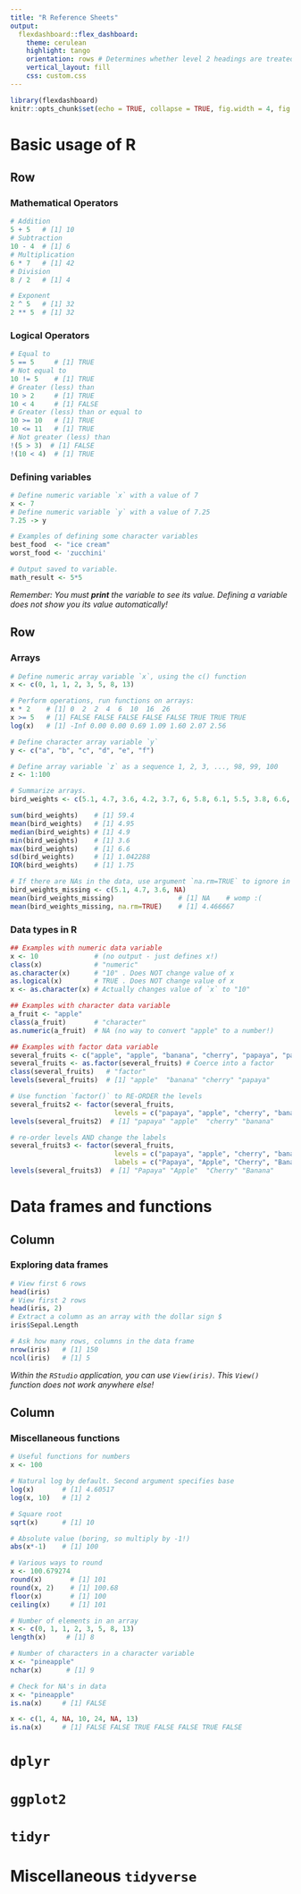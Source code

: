 ```yaml
---
title: "R Reference Sheets"
output: 
  flexdashboard::flex_dashboard:
    theme: cerulean
    highlight: tango
    orientation: rows # Determines whether level 2 headings are treated as dashboard rows or dashboard columns.
    vertical_layout: fill
    css: custom.css
---
```


```r
library(flexdashboard)
knitr::opts_chunk$set(echo = TRUE, collapse = TRUE, fig.width = 4, fig.height =3)
```

Basic usage of R
===================================== 

Row {data-height=225}
-----------------------------------------------------------------------

### Mathematical Operators
```r
# Addition
5 + 5   # [1] 10
# Subtraction
10 - 4  # [1] 6
# Multiplication
6 * 7   # [1] 42
# Division
8 / 2   # [1] 4

# Exponent
2 ^ 5   # [1] 32
2 ** 5  # [1] 32
```

### Logical Operators
```r
# Equal to
5 == 5     # [1] TRUE
# Not equal to
10 != 5    # [1] TRUE 
# Greater (less) than 
10 > 2     # [1] TRUE
10 < 4     # [1] FALSE
# Greater (less) than or equal to
10 >= 10   # [1] TRUE
10 <= 11   # [1] TRUE
# Not greater (less) than 
!(5 > 3)  # [1] FALSE
!(10 < 4)  # [1] TRUE
```


### Defining variables
```r
# Define numeric variable `x` with a value of 7
x <- 7
# Define numeric variable `y` with a value of 7.25
7.25 -> y

# Examples of defining some character variables
best_food  <- "ice cream"
worst_food <- 'zucchini'

# Output saved to variable.
math_result <- 5*5
```
*Remember: You must __print__ the variable to see its value. Defining a variable does not show you its value automatically!*

Row {data-height=500}
-----------------------------------------------------------------------

### Arrays

```r
# Define numeric array variable `x`, using the c() function
x <- c(0, 1, 1, 2, 3, 5, 8, 13)

# Perform operations, run functions on arrays:
x * 2    # [1] 0  2  2  4  6  10  16  26
x >= 5   # [1] FALSE FALSE FALSE FALSE FALSE TRUE TRUE TRUE
log(x)   # [1] -Inf 0.00 0.00 0.69 1.09 1.60 2.07 2.56

# Define character array variable `y` 
y <- c("a", "b", "c", "d", "e", "f")

# Define array variable `z` as a sequence 1, 2, 3, ..., 98, 99, 100
z <- 1:100
```


```r
# Summarize arrays.
bird_weights <- c(5.1, 4.7, 3.6, 4.2, 3.7, 6, 5.8, 6.1, 5.5, 3.8, 6.6, 4.3)

sum(bird_weights)    # [1] 59.4
mean(bird_weights)   # [1] 4.95
median(bird_weights) # [1] 4.9
min(bird_weights)    # [1] 3.6
max(bird_weights)    # [1] 6.6
sd(bird_weights)     # [1] 1.042288
IQR(bird_weights)    # [1] 1.75

# If there are NAs in the data, use argument `na.rm=TRUE` to ignore in calculations:
bird_weights_missing <- c(5.1, 4.7, 3.6, NA)
mean(bird_weights_missing)                # [1] NA    # womp :(
mean(bird_weights_missing, na.rm=TRUE)    # [1] 4.466667  
```

### Data types in R

<!--
+ Use the function `class()` to determine the type of a variable
+ Use the function `as.TYPE()` to coerce a variable to change type
  + `TYPE` is one of `numeric`, `character()`, `logical()` or `factor()`
+ Use the function `factor(..., levels=c(), labels=c())` to change factor order or labels
-->
```r
## Examples with numeric data variable
x <- 10              # (no output - just defines x!)
class(x)             # "numeric"
as.character(x)      # "10" . Does NOT change value of x
as.logical(x)        # TRUE . Does NOT change value of x
x <- as.character(x) # Actually changes value of `x` to "10"
```
```r
## Examples with character data variable
a_fruit <- "apple"
class(a_fruit)       # "character"
as.numeric(a_fruit)  # NA (no way to convert "apple" to a number!)
```
```r
## Examples with factor data variable
several_fruits <- c("apple", "apple", "banana", "cherry", "papaya", "papaya", "papaya") 
several_fruits <- as.factor(several_fruits) # Coerce into a factor
class(several_fruits)   # "factor"
levels(several_fruits)  # [1] "apple"  "banana" "cherry" "papaya"

# Use function `factor()` to RE-ORDER the levels
several_fruits2 <- factor(several_fruits,  
                          levels = c("papaya", "apple", "cherry", "banana"))
levels(several_fruits2)  # [1] "papaya" "apple"  "cherry" "banana"

# re-order levels AND change the labels
several_fruits3 <- factor(several_fruits,  
                          levels = c("papaya", "apple", "cherry", "banana"),
                          labels = c("Papaya", "Apple", "Cherry", "Banana"))
levels(several_fruits3)  # [1] "Papaya" "Apple"  "Cherry" "Banana"

```


Data frames and functions  {data-orientation=columns}
=====================================

Column
----------------------------------------------------------


### Exploring data frames


```r
# View first 6 rows
head(iris)
# View first 2 rows
head(iris, 2)
# Extract a column as an array with the dollar sign $
iris$Sepal.Length
```


```r
# Ask how many rows, columns in the data frame
nrow(iris)   # [1] 150
ncol(iris)   # [1] 5
```

*Within the `RStudio` application, you can use `View(iris)`. This `View()` function does not work anywhere else!*

Column
----------------------------------------------------------

### Miscellaneous functions


```r
# Useful functions for numbers
x <- 100

# Natural log by default. Second argument specifies base
log(x)       # [1] 4.60517 
log(x, 10)   # [1] 2

# Square root
sqrt(x)      # [1] 10

# Absolute value (boring, so multiply by -1!)
abs(x*-1)    # [1] 100
```

```r
# Various ways to round
x <- 100.679274
round(x)       # [1] 101
round(x, 2)    # [1] 100.68
floor(x)       # [1] 100
ceiling(x)     # [1] 101
```


```r
# Number of elements in an array
x <- c(0, 1, 1, 2, 3, 5, 8, 13)
length(x)     # [1] 8
```

```r
# Number of characters in a character variable
x <- "pineapple"
nchar(x)      # [1] 9
```


```r
# Check for NA's in data
x <- "pineapple"
is.na(x)     # [1] FALSE

x <- c(1, 4, NA, 10, 24, NA, 13)
is.na(x)     # [1] FALSE FALSE TRUE FALSE FALSE TRUE FALSE
```





`dplyr`
===================================== 



`ggplot2`
===================================== 


`tidyr`
===================================== 


Miscellaneous `tidyverse`
===================================== 

